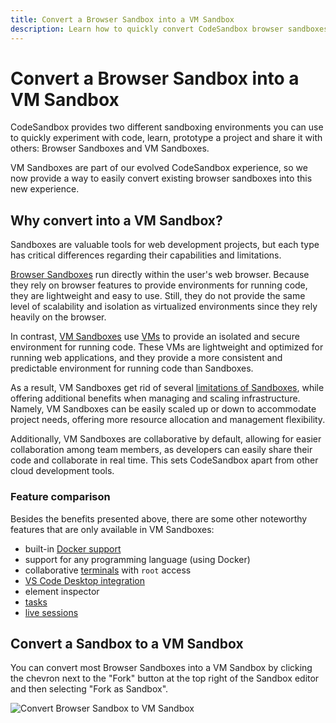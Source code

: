 ```yaml
---
title: Convert a Browser Sandbox into a VM Sandbox
description: Learn how to quickly convert CodeSandbox browser sandboxes into the new, VM Sandboxes.
---
```


# Convert a Browser Sandbox into a VM Sandbox

CodeSandbox provides two different sandboxing environments you can use to quickly experiment with code, learn, prototype a project and share it with others: Browser Sandboxes and VM Sandboxes.

VM Sandboxes are part of our evolved CodeSandbox experience, so we now provide a way to easily convert existing browser sandboxes into this new experience.

## Why convert into a VM Sandbox?

Sandboxes are valuable tools for web development projects, but each type has critical differences regarding their capabilities and limitations.

[Browser Sandboxes](/learn/browser-sandboxes/overview) run directly within the user's web browser. Because they rely on browser features to provide environments for running code, they are lightweight and easy to use. Still, they do not provide the same level of scalability and isolation as virtualized environments since they rely heavily on the browser.

In contrast, [VM Sandboxes](/learn/vm-sandboxes/overview) use [VMs](/learn/environment/vm) to provide an isolated and secure environment for running code. These VMs are lightweight and optimized for running web applications, and they provide a more consistent and predictable environment for running code than Sandboxes.

As a result, VM Sandboxes get rid of several [limitations of Sandboxes](/faq#are-there-any-limitations-with-sandboxes), while offering additional benefits when managing and scaling infrastructure. Namely, VM Sandboxes can be easily scaled up or down to accommodate project needs, offering more resource allocation and management flexibility.

Additionally, VM Sandboxes are collaborative by default, allowing for easier collaboration among team members, as developers can easily share their code and collaborate in real time. This sets CodeSandbox apart from other cloud development tools.

### Feature comparison

Besides the benefits presented above, there are some other noteworthy features that are only available in VM Sandboxes:

- built-in [Docker support](/learn/environment/docker)
- support for any programming language (using Docker)
- collaborative [terminals](/learn/repositories/terminal) with `root` access
- [VS Code Desktop integration](/learn/getting-started/setting-up-vscode)
- element inspector
- [tasks](/learn/repositories/task)
- [live sessions](/learn/vm-sandboxes/live-sessions)

## Convert a Sandbox to a VM Sandbox

You can convert most Browser Sandboxes into a VM Sandbox by clicking the chevron next to the "Fork" button at the top right of the Sandbox editor and then selecting "Fork as Sandbox".

![Convert Browser Sandbox to VM Sandbox](https://assets.codesandbox.io/images/convert-sandbox-to-devbox-new.jpg)

